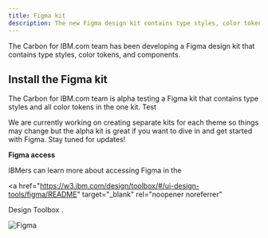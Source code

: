 ```yaml
---
title: Figma kit
description: The new Figma design kit contains type styles, color tokens, and components.
---
```


<PageDescription>

The Carbon for IBM.com team has been developing a Figma design kit that contains
type styles, color tokens, and components.

</PageDescription>

## Install the Figma kit

<Row>
<Column  colLg={8} colMd={8} colSm={4}>

The Carbon for IBM.com team is alpha testing a Figma kit that contains type
styles and all color tokens in the one kit. Test

We are currently working on creating separate kits for each theme so things may
change but the alpha kit is great if you want to dive in and get started with
Figma. Stay tuned for updates!

</Column>

<Column colMd={2} colLg={3} offsetMd={1} offsetLg={1}>
  <Aside>

**Figma access**

IBMers can learn more about accessing Figma in the

<a
  href="https://w3.ibm.com/design/toolbox/#/ui-design-tools/figma/README"
  target="_blank"
  rel="noopener noreferrer"
>
  Design Toolbox
</a>
.

  </Aside>
</Column>

</Row>

<Row className="resource-card-group">

  <Column colMd={4} colLg={4} noGutterSm>
    <ResourceCard
      subTitle="Alpha - all themes"
      actionIcon="launch"
      href="https://www.figma.com/file/O6R9yl3wXFyBry4l2tz6h4/Carbon-for-IBM.com-Design-Kit?node-id=0%3A1" 
      target="_blank"
    >

![Figma](./../../images/icon/figma.svg)

</ResourceCard>
  </Column>

</Row>

<br />
